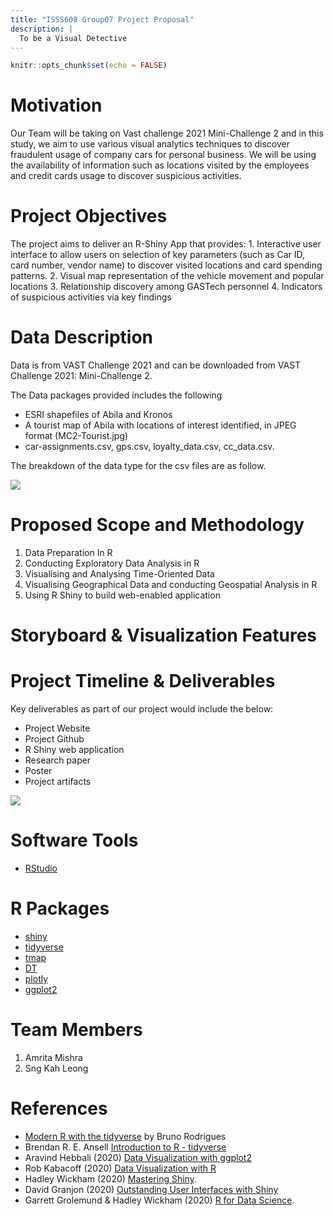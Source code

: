 ```yaml
---
title: "ISSS608 Group07 Project Proposal"
description: |
  To be a Visual Detective
---
```


```r
knitr::opts_chunk$set(echo = FALSE)
```

# Motivation

Our Team will be taking on Vast challenge 2021 Mini-Challenge 2 and in this study, we aim to use various visual analytics techniques to discover fraudulent usage of company cars for personal business. We will be using the availability of information such as locations visited by the employees and credit cards usage to discover suspicious activities.


# Project Objectives

The project aims to deliver an R-Shiny App that provides:
1.	Interactive user interface to allow users on selection of key parameters (such as Car ID, card number, vendor name) to discover visited locations and card spending patterns.
2.	Visual map representation of the vehicle movement and popular locations
3.	Relationship discovery among GASTech personnel
4.	Indicators of suspicious activities via key findings

# Data Description
Data is from VAST Challenge 2021 and can be downloaded from VAST Challenge 2021: Mini-Challenge 2.

The Data packages provided includes the following

*  ESRI shapefiles of Abila and Kronos
*  A tourist map of Abila with locations of interest identified, in JPEG format (MC2-Tourist.jpg)
*  car-assignments.csv, gps.csv, loyalty_data.csv, cc_data.csv. 

The breakdown of the data type for the csv files are as follow.

![](img/Data Description.png)

# Proposed Scope and Methodology

1.	Data Preparation In R
2.	Conducting Exploratory Data Analysis in R
3.	Visualising and Analysing Time-Oriented Data
4.	Visualising Geographical Data and conducting Geospatial Analysis in R
5.	Using R Shiny to build web-enabled application

# Storyboard & Visualization Features

# Project Timeline & Deliverables 
Key deliverables as part of our project would include the below:

*  Project Website
*  Project Github
*  R Shiny web application
*  Research paper
*  Poster
*  Project artifacts

![](img/Schedule.png)

# Software Tools
* [RStudio](https://rstudio.com/)

# R Packages
*  [shiny](https://shiny.rstudio.com)
*  [tidyverse](https://www.tidyverse.org)
*  [tmap](https://cran.r-project.org/web/packages/tmap)
*  [DT](https://cran.r-project.org/web/packages/DT)
*  [plotly](https://cran.r-project.org/web/packages/plotly)
*  [ggplot2](https://cran.r-project.org/web/packages/ggplot2/index.html)

# Team Members

1. Amrita Mishra
2. Sng Kah Leong

# References

* [Modern R with the tidyverse](https://b-rodrigues.github.io/modern_R/) by Bruno Rodrigues
* Brendan R. E. Ansell [Introduction to R - tidyverse](https://bookdown.org/ansellbr/WEHI_tidyR_course_book/)
* Aravind Hebbali (2020) [Data Visualization with ggplot2](https://viz-ggplot2.rsquaredacademy.com/index.html)
* Rob Kabacoff (2020) [Data Visualization with R](https://rkabacoff.github.io/datavis/)
* Hadley Wickham (2020) [Mastering Shiny](https://mastering-shiny.org/). 
* David Granjon (2020) [Outstanding User Interfaces with Shiny](https://unleash-shiny.rinterface.com/index.html)
* Garrett Grolemund & Hadley Wickham (2020) [R for Data Science](https://r4ds.had.co.nz/).


